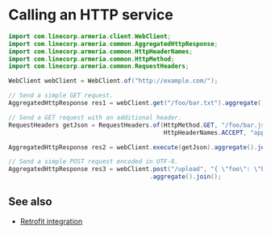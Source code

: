 # Calling an HTTP service

```java
import com.linecorp.armeria.client.WebClient;
import com.linecorp.armeria.common.AggregatedHttpResponse;
import com.linecorp.armeria.common.HttpHeaderNames;
import com.linecorp.armeria.common.HttpMethod;
import com.linecorp.armeria.common.RequestHeaders;

WebClient webClient = WebClient.of("http://example.com/");

// Send a simple GET request.
AggregatedHttpResponse res1 = webClient.get("/foo/bar.txt").aggregate().join();

// Send a GET request with an additional header.
RequestHeaders getJson = RequestHeaders.of(HttpMethod.GET, "/foo/bar.json",
                                           HttpHeaderNames.ACCEPT, "application/json");

AggregatedHttpResponse res2 = webClient.execute(getJson).aggregate().join();

// Send a simple POST request encoded in UTF-8.
AggregatedHttpResponse res3 = webClient.post("/upload", "{ \"foo\": \"bar\" }")
                                       .aggregate().join();
```

## See also
- [Retrofit integration](/docs/client-retrofit)


